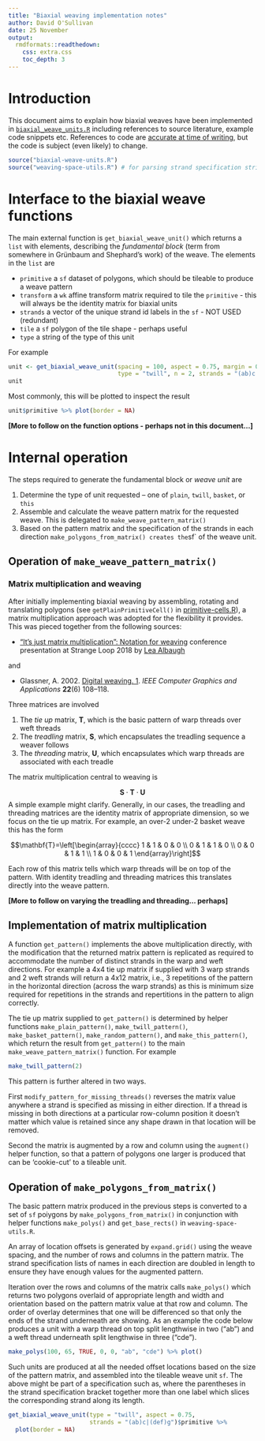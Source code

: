 ```yaml
---
title: "Biaxial weaving implementation notes"
author: David O'Sullivan
date: 25 November
output: 
  rmdformats::readthedown:
    css: extra.css
    toc_depth: 3
---
```


# Introduction
This document aims to explain how biaxial weaves have been implemented in [`biaxial_weave_units.R`](biaxial-weave-units.R) including references to source literature, example code snippets etc. References to code are [accurate at time of writing](https://github.com/DOSull/weaving-space/commit/735c6a828f682c52afd0fddf3570ce5fa4badaf3), but the code is subject (even likely) to change.

```r
source("biaxial-weave-units.R")
source("weaving-space-utils.R") # for parsing strand specification strings
```

# Interface to the biaxial weave functions
The main external function is `get_biaxial_weave_unit()` which returns a `list` with elements, describing the _fundamental block_ (term from somewhere in Grünbaum and Shephard's work) of the weave. The elements in the `list` are

- `primitive` a `sf` dataset of polygons, which should be tileable to produce a weave pattern
- `transform` a `wk` affine transform matrix required to tile the `primitive` - this will always be the identity matrix for biaxial units
- `strands` a vector of the unique strand id labels in the `sf` - NOT USED (redundant)
- `tile` a `sf` polygon of the tile shape - perhaps useful
- `type` a string of the type of this unit

For example

```r
unit <- get_biaxial_weave_unit(spacing = 100, aspect = 0.75, margin = 0, 
                               type = "twill", n = 2, strands = "(ab)c|de", crs = 2193)
unit
```

Most commonly, this will be plotted to inspect the result

```r
unit$primitive %>% plot(border = NA)
```

**[More to follow on the function options - perhaps not in this document...]**

# Internal operation
The steps required to generate the fundamental block or _weave unit_ are 

1. Determine the type of unit requested -- one of `plain`, `twill`, `basket`, or `this`
2. Assemble and calculate the weave pattern matrix for the requested weave. This is delegated to `make_weave_pattern_matrix()`
3. Based on the pattern matrix and the specification of the strands in each direction `make_polygons_from_matrix() creates the `sf` of the weave unit.

## Operation of `make_weave_pattern_matrix()`
### Matrix multiplication and weaving
After initially implementing biaxial weaving by assembling, rotating and translating polygons (see `getPlainPrimitiveCell()` in [primitive-cells.R](code-junkyard/primitive-cells.R)), a matrix multiplication approach was adopted for the flexibility it provides. This was pieced together from the following sources:

- ["It's just matrix multiplication": Notation for weaving](https://www.youtube.com/watch?v=oMOSiag3dxg) conference presentation at Strange Loop 2018 by [Lea Albaugh](http://lea.zone/)

and

- Glassner, A. 2002. [Digital weaving. 1](https://dx.doi.org/10.1109/MCG.2002.1046635). _IEEE Computer Graphics and Applications_ **22**(6) 108–118.

Three matrices are involved 

1. The _tie up_ matrix, **T**, which is the basic pattern of warp threads over weft threads
2. The _treadling_ matrix, **S**, which encapsulates the treadling sequence a weaver follows
3. The _threading_ matrix, **U**, which encapsulates which warp threads are associated with each treadle

The matrix multiplication central to weaving is 

$$\mathbf{S}\cdot\mathbf{T}\cdot\mathbf{U}$$
A simple example might clarify. Generally, in our cases, the treadling and threading matrices are the identity matrix of appropriate dimension, so we focus on the tie up matrix. For example, an over-2 under-2 basket weave this has the form

$$\mathbf{T}=\left[\begin{array}{cccc}
1 & 1 & 0 & 0 \\
0 & 1 & 1 & 0 \\
0 & 0 & 1 & 1 \\
1 & 0 & 0 & 1
\end{array}\right]$$

Each row of this matrix tells which warp threads will be on top of the pattern. With identity treadling and threading matrices this translates directly into the weave pattern. 

**[More to follow on varying the treadling and threading... perhaps]**

## Implementation of matrix multiplication
A function `get_pattern()` implements the above multiplication directly, with the modification that the returned matrix pattern is replicated as required to accommodate the number of distinct strands in the warp and weft directions. For example a 4x4 tie up matrix if supplied with 3 warp strands and 2 weft strands will return a 4x12 matrix, i.e., 3 repetitions of the pattern in the horizontal direction (across the warp strands) as this is minimum size required for repetitions in the strands and repertitions in the pattern to align correctly.

The tie up matrix supplied to `get_pattern()` is determined by helper functions `make_plain_pattern()`, `make_twill_pattern()`, `make_basket_pattern()`, `make_random_pattern()`, and `make_this_pattern()`, which return the result from `get_pattern()` to the main `make_weave_pattern_matrix()` function. For example

```r
make_twill_pattern(2) 
```

This pattern is further altered in two ways.

First `modify_pattern_for_missing_threads()` reverses the matrix value anywhere a strand is specified as missing in either direction. If a thread is missing in both directions at a particular row-column position it doesn't matter which value is retained since any shape drawn in that location will be removed.  

Second the matrix is augmented by a row and column using the `augment()` helper function, so that a pattern of polygons one larger is produced that can be 'cookie-cut' to a tileable unit.

## Operation of `make_polygons_from_matrix()`
The basic pattern matrix produced in the previous steps is converted to a set of `sf` poiygons by `make_polygons_from_matrix()` in conjunction with helper functions `make_polys()` and `get_base_rects()` in `weaving-space-utils.R`.

An array of location offsets is generated by `expand.grid()` using the weave spacing, and the number of rows and columns in the pattern matrix. The strand specification lists of names in each direction are doubled in length to ensure they have enough values for the augmented pattern.

Iteration over the rows and columns of the matrix calls `make_polys()` which returns two polygons overlaid of appropriate length and width and orientation based on the pattern matrix value at that row and column. The order of overlay determines that one will be differenced so that only the ends of the strand underneath are showing. As an example the code below produces a unit with a warp thread on top split lengthwise in two ("ab") and a weft thread underneath split lengthwise in three ("cde").

```r
make_polys(100, 65, TRUE, 0, 0, "ab", "cde") %>% plot()
```

Such units are produced at all the needed offset locations based on the size of the pattern matrix, and assembled into the tileable weave unit `sf`. The above might be part of a specification such as, where the parentheses in the strand specification bracket together more than one label which slices the corresponding strand along its length.

```r
get_biaxial_weave_unit(type = "twill", aspect = 0.75, 
                       strands = "(ab)c|(def)g")$primitive %>% 
  plot(border = NA)
```